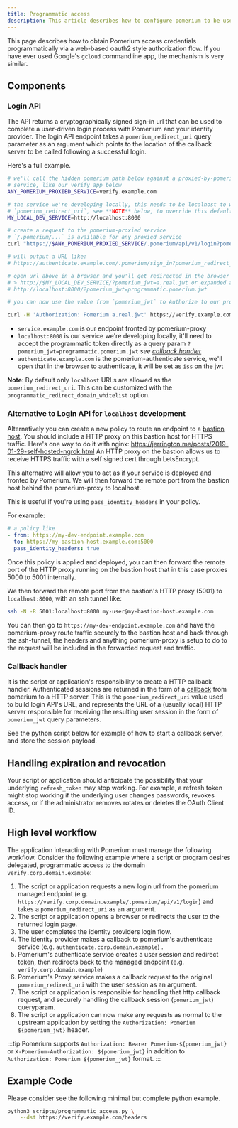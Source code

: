 ```yaml
---
title: Programmatic access
description: This article describes how to configure pomerium to be used to enable machine-to-machine programmatic access.
---
```



This page describes how to obtain Pomerium access credentials programmatically via a web-based oauth2 style authorization flow. If you have ever used Google's `gcloud` commandline app, the mechanism is very similar.

## Components

### Login API

The API returns a cryptographically signed sign-in url that can be used to complete a user-driven login process with Pomerium and your identity provider. The login API endpoint takes a `pomerium_redirect_uri` query parameter as an argument which points to the location of the callback server to be called following a successful login.

Here's a full example.

```bash
# we'll call the hidden pomerium path below against a proxied-by-pomerium
# service, like our verify app below
ANY_POMERIUM_PROXIED_SERVICE=verify.example.com

# the service we're developing locally, this needs to be localhost to work with
# `pomerium_redirect_uri`, see **NOTE** below, to override this default
MY_LOCAL_DEV_SERVICE=http://localhost:8000

# create a request to the pomerium-proxied service
# `/.pomerium/...` is available for any proxied service
curl "https://$ANY_POMERIUM_PROXIED_SERVICE/.pomerium/api/v1/login?pomerium_redirect_uri=$MY_LOCAL_DEV_SERVICE"

# will output a URL like:
# https://authenticate.example.com/.pomerium/sign_in?pomerium_redirect_uri=http%3A%2F%2Flocalhost%3Fpomerium_callback_uri%3Dhttps%253A%252F%verify.example.com%252F.pomerium%252Fapi%252Fv1%252Flogin%253Fpomerium_redirect_uri%253Dhttp%253A%252F%252Flocalhost&sig=hsLuzJctmgsN4kbMeQL16fe_FahjDBEcX0_kPYfg8bs%3D&ts=1573262981

# open url above in a browser and you'll get redirected in the browser to
# > http://$MY_LOCAL_DEV_SERVICE/?pomerium_jwt=a.real.jwt or expanded as
# http://localhost:8000/?pomerium_jwt=programmatic.pomerium.jwt

# you can now use the value from `pomerium_jwt` to Authorize to our proxied endpoint (which you could use to proxy `localhost`)

curl -H 'Authorization: Pomerium a.real.jwt' https://verify.example.com
```

- `service.example.com` is our endpoint fronted by pomerium-proxy
- `localhost:8000` is our service we're developing locally, it'll need to accept the programmatic token directly as a query param `?pomerium_jwt=programmatic.pomerium.jwt` _see [callback handler](#callback-handler)_
- `authenticate.example.com` is the pomerium-authenticate service, we'll open that in the browser to authenticate, it will be set as `iss` on the jwt

**Note**: By default only `localhost` URLs are allowed as the `pomerium_redirect_uri`. This can be customized with the `programmatic_redirect_domain_whitelist` option.

### Alternative to Login API for `localhost` development

Alternatively you can create a new policy to route an endpoint to a [bastion host](https://en.wikipedia.org/wiki/Bastion_host). You should include a HTTP proxy on this bastion host for HTTPS traffic. Here's one way to do it with nginx: <https://jerrington.me/posts/2019-01-29-self-hosted-ngrok.html> An HTTP proxy on the bastion allows us to receive HTTPS traffic with a self signed cert through LetsEncrypt.

This alternative will allow you to act as if your service is deployed and fronted by Pomerium. We will then forward the remote port from the bastion host behind the pomerium-proxy to localhost.

This is useful if you're using `pass_identity_headers` in your policy.

For example:

```yaml
# a policy like
- from: https://my-dev-endpoint.example.com
  to: https://my-bastion-host.example.com:5000
  pass_identity_headers: true
```

Once this policy is applied and deployed, you can then forward the remote port of the HTTP proxy running on the bastion host that in this case proxies 5000 to 5001 internally.

We then forward the remote port from the bastion's HTTP proxy (5001) to `localhost:8000`, with an ssh tunnel like:

```sh
ssh -N -R 5001:localhost:8000 my-user@my-bastion-host.example.com
```

You can then go to `https://my-dev-endpoint.example.com` and have the pomerium-proxy route traffic securely to the bastion host and back through the ssh-tunnel, the headers and anything pomerium-proxy is setup to do to the request will be included in the forwarded request and traffic.

### Callback handler

It is the script or application's responsibility to create a HTTP callback handler. Authenticated sessions are returned in the form of a [callback](https://developer.okta.com/docs/concepts/auth-overview/#what-kind-of-client-are-you-building) from pomerium to a HTTP server. This is the `pomerium_redirect_uri` value used to build login API's URL, and represents the URL of a (usually local) HTTP server responsible for receiving the resulting user session in the form of `pomerium_jwt` query parameters.

See the python script below for example of how to start a callback server, and store the session payload.

## Handling expiration and revocation

Your script or application should anticipate the possibility that your underlying  `refresh_token` may stop working. For example, a refresh token might stop working if the underlying user changes passwords, revokes access, or if the administrator removes rotates or deletes the OAuth Client ID.

## High level workflow

The application interacting with Pomerium must manage the following workflow. Consider the following example where a script or program desires delegated, programmatic access to the domain `verify.corp.domain.example`:

1. The script or application requests a new login url from the pomerium managed endpoint (e.g. `https://verify.corp.domain.example/.pomerium/api/v1/login`) and takes a `pomerium_redirect_uri` as an argument.
1. The script or application opens a browser or redirects the user to the returned login page.
1. The user completes the identity providers login flow.
1. The identity provider makes a callback to pomerium's authenticate service (e.g. `authenticate.corp.domain.example`) .
1. Pomerium's authenticate service creates a user session and redirect token, then redirects back to the managed endpoint (e.g. `verify.corp.domain.example`)
1. Pomerium's Proxy service makes a callback request to the original `pomerium_redirect_uri` with the user session as an argument.
1. The script or application is responsible for handling that http callback request, and securely handling the callback session (`pomerium_jwt`) queryparam.
1. The script or application can now make any requests as normal to the upstream application by setting the `Authorization: Pomerium ${pomerium_jwt}` header.

:::tip
Pomerium supports `Authorization: Bearer Pomerium-${pomerium_jwt}` or `X-Pomerium-Authorization: ${pomerium_jwt}` in addition to `Authorization: Pomerium ${pomerium_jwt}` format.
:::

## Example Code

Please consider see the following minimal but complete python example.

```bash
python3 scripts/programmatic_access.py \
	--dst https://verify.example.com/headers
```

<ProgrammaticAccess/>

[authorization bearer token]: https://developers.google.com/gmail/markup/actions/verifying-bearer-tokens
[identity provider]: /docs/identity-providers
[proof key for code exchange]: https://tools.ietf.org/html/rfc7636

